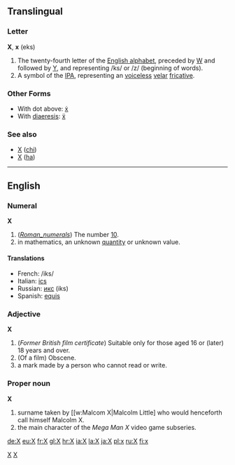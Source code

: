 ==Translingual==

===Letter===
'''X''', '''x''' (eks)

# The twenty-fourth letter of the [[Wiktionary:About Roman script|English alphabet]], preceded by [[W]] and followed by [[Y]], and representing /ks/ or /z/ (beginning of words).
# A symbol of the [[IPA]], representing an [[voiceless]] [[velar]] [[fricative]].

===Other Forms===
*With dot above: [[ẋ]]
*With [[diaeresis]]: [[ẍ]]

===See also===
*[[Χ]] ([[chi]])
*[[Х]] ([[ha]])

----

==English==

===Numeral===
'''X'''

# (''[[Roman_numerals]]'') The number [[Ten|10]].
# in mathematics, an unknown [[quantity]] or unknown value.

====Translations====
*French: /iks/
*Italian: [[ics]]
*Russian: [[икс]] (iks)
*Spanish: [[equis]]

===Adjective===
'''X'''

# (''Former British film certificate'') Suitable only for those aged 16 or (later) 18 years and over.
# (Of a film) Obscene.
# a mark made by a person who cannot read or write.

===Proper noun===
'''X'''

# surname taken by [[w:Malcom X|Malcolm Little] who would henceforth call himself Malcolm X.
# the main character of the ''Mega Man X'' video game subseries.

[[Category:Latin letters|X]]
[[Category:IPA symbols|X]]

[[de:X]]
[[eu:X]]
[[fr:X]]
[[gl:X]]
[[hr:X]]
[[ia:X]]
[[la:X]]
[[ja:X]]
[[pl:x]]
[[ru:X]]
[[fi:x]]
